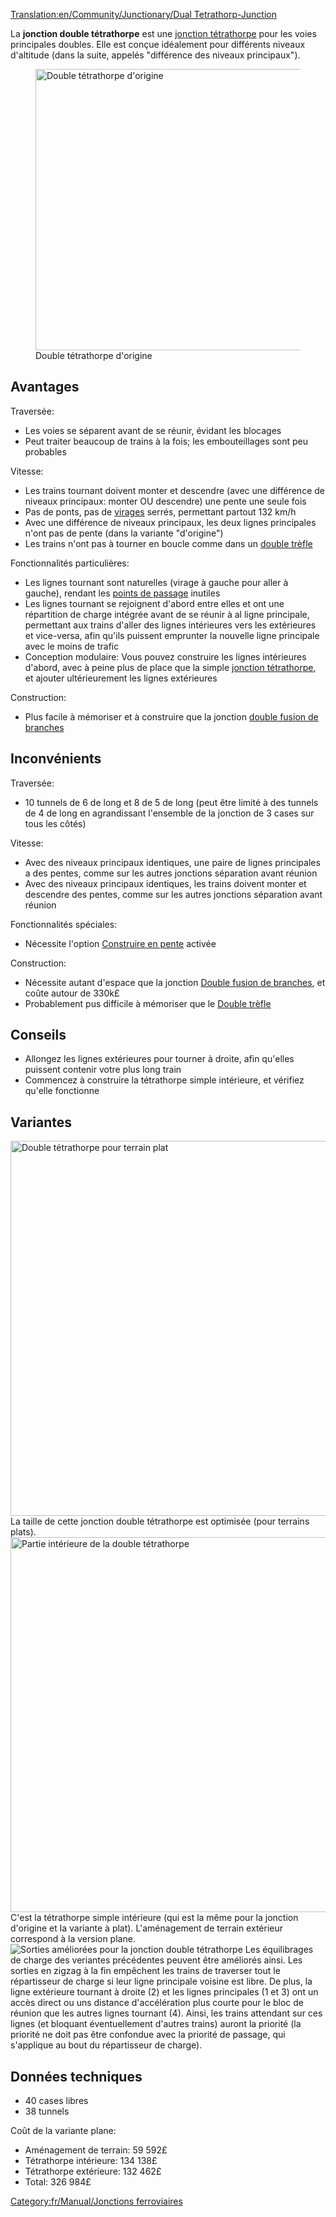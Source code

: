 [[Translation:en/Community/Junctionary/Dual Tetrathorp-Junction]]

{{fr/Community/Junctionary/Menu de Croisements}}
La '''jonction double tétrathorpe''' est une [[fr/Community/Junctionary/Jonction tétrathorpe|jonction tétrathorpe]] pour les voies principales doubles. Elle est conçue idéalement pour différents niveaux d'altitude (dans la suite, appelés "différence des niveaux principaux").

[[File:en/Community/Junctionary/Dual Ttj orig.png|none|thumb|450px|Double tétrathorpe d'origine]]
==Avantages==
Traversée:
* Les voies se séparent avant de se réunir, évidant les blocages
* Peut traiter beaucoup de trains à la fois; les embouteillages sont peu probables

Vitesse:
* Les trains tournant doivent monter et descendre (avec une différence de niveaux principaux: monter OU descendre) une pente une seule fois
* Pas de ponts, pas de [[fr/Manual/Game Mechanics/Main Page#vitesse-des-vehicules|virages]] serrés, permettant partout 132 km/h
* Avec une différence de niveaux principaux, les deux lignes principales n'ont pas de pente (dans la variante "d'origine")
* Les trains n'ont pas à tourner en boucle comme dans un [[fr/Community/Junctionary/Double trèfle|double trèfle]]

Fonctionnalités particulières:
* Les lignes tournant sont naturelles (virage à gauche pour aller à gauche), rendant les [[fr/Manual/Points de contrôle|points de passage]] inutiles
* Les lignes tournant se rejoignent d'abord entre elles et ont une répartition de charge intégrée avant de se réunir à al ligne principale, permettant aux trains d'aller des lignes intérieures vers les extérieures et vice-versa, afin qu'ils puissent emprunter la nouvelle ligne principale avec le moins de trafic
* Conception modulaire: Vous pouvez construire les lignes intérieures d'abord, avec à peine plus de place que la simple [[fr/Community/Junctionary/Jonction tétrathorpe|jonction tétrathorpe]], et ajouter ultérieurement les lignes extérieures

Construction:
* Plus facile à mémoriser et à construire que la jonction [[fr/Community/Junctionary/Double fusion de branches|double fusion de branches]]

==Inconvénients==
Traversée:
* 10 tunnels de 6 de long et 8 de 5 de long (peut être limité à des tunnels de 4 de long en agrandissant l'ensemble de la jonction de 3 cases sur tous les côtés)

Vitesse:
* Avec des niveaux principaux identiques, une paire de lignes principales a des pentes, comme sur les autres jonctions séparation avant réunion
* Avec des niveaux principaux identiques, les trains doivent monter et descendre des pentes, comme sur les autres jonctions séparation avant réunion

Fonctionnalités spéciales:
* Nécessite l'option [[fr/Archive/Manual/Settings/Construire en pente|Construire en pente]] activée

Construction:
* Nécessite autant d'espace que la jonction [[fr/Community/Junctionary/Double fusion de branches|Double fusion de branches]], et coûte autour de 330k£
* Probablement pus difficile à mémoriser que le [[fr/Community/Junctionary/Double trèfle|Double trèfle]]

==Conseils==
* Allongez les lignes extérieures pour tourner à droite, afin qu'elles puissent contenir votre plus long train
* Commencez à construire la tétrathorpe simple intérieure, et vérifiez qu'elle fonctionne

==Variantes==
[[File:en/Community/Junctionary/Dual Ttj flat.png|none|thumb|600px|Double tétrathorpe pour terrain plat]]
La taille de cette jonction double tétrathorpe est optimisée (pour terrains plats).
[[File:en/Community/Junctionary/Dual Ttj part.png|none|thumb|600px|Partie intérieure de la double tétrathorpe]]
C'est la tétrathorpe simple intérieure (qui est la même pour la jonction d'origine et la variante à plat). L'aménagement de terrain extérieur correspond à la version plane.
[[File:en/Community/Junctionary/Dual Ttj exits.png|none|frame|Sorties améliorées pour la jonction double tétrathorpe]]
Les équilibrages de charge des veriantes précédentes peuvent être améliorés ainsi. Les sorties en zigzag à la fin empêchent les trains de traverser tout le répartisseur de charge si leur ligne principale voisine est libre. De plus, la ligne extérieure tournant à droite (2) et les lignes principales (1 et 3) ont un accès direct ou uns distance d'accélération plus courte pour le bloc de réunion que les autres lignes tournant (4). Ainsi, les trains attendant sur ces lignes (et bloquant éventuellement d'autres trains) auront la priorité (la priorité ne doit pas être confondue avec la priorité de passage, qui s'applique au bout du répartisseur de charge).

==Données techniques==
* 40 cases libres
* 38 tunnels
Coût de la variante plane:
* Aménagement de terrain: 59 592£
* Tétrathorpe intérieure: 134 138£
* Tétrathorpe extérieure: 132 462£
* Total: 326 984£

[[Category:fr/Manual/Jonctions ferroviaires]]